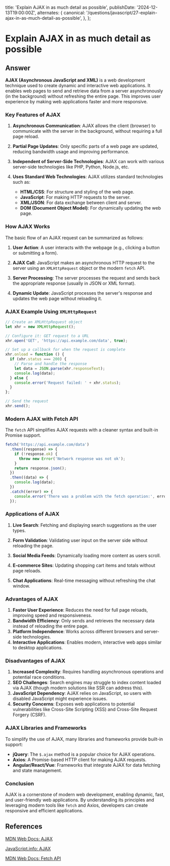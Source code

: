 
  title: 'Explain AJAX in as much detail as possible',
  publishDate: '2024-12-13T19:00:00Z',
  alternates: {
    canonical:
      '/questions/javascript/27-explain-ajax-in-as-much-detail-as-possible',
  },
};

# Explain AJAX in as much detail as possible

## Answer

**AJAX (Asynchronous JavaScript and XML)** is a web development technique used to create dynamic and interactive web applications. It enables web pages to send and retrieve data from a server asynchronously (in the background) without refreshing the entire page. This improves user experience by making web applications faster and more responsive.

### **Key Features of AJAX**

1. **Asynchronous Communication**: AJAX allows the client (browser) to communicate with the server in the background, without requiring a full page reload.

2. **Partial Page Updates**: Only specific parts of a web page are updated, reducing bandwidth usage and improving performance.

3. **Independent of Server-Side Technologies**: AJAX can work with various server-side technologies like PHP, Python, Node.js, etc.

4. **Uses Standard Web Technologies**: AJAX utilizes standard technologies such as:
   - **HTML/CSS**: For structure and styling of the web page.
   - **JavaScript**: For making HTTP requests to the server.
   - **XML/JSON**: For data exchange between client and server.
   - **DOM (Document Object Model)**: For dynamically updating the web page.

### **How AJAX Works**

The basic flow of an AJAX request can be summarized as follows:

1. **User Action**: A user interacts with the webpage (e.g., clicking a button or submitting a form).

2. **AJAX Call**: JavaScript makes an asynchronous HTTP request to the server using an `XMLHttpRequest` object or the modern `fetch` API.

3. **Server Processing**: The server processes the request and sends back the appropriate response (usually in JSON or XML format).

4. **Dynamic Update**: JavaScript processes the server's response and updates the web page without reloading it.

### **AJAX Example Using `XMLHttpRequest`**

```javascript
// Create an XMLHttpRequest object
let xhr = new XMLHttpRequest();

// Configure it: GET request to a URL
xhr.open('GET', 'https://api.example.com/data', true);

// Set up a callback for when the request is complete
xhr.onload = function () {
  if (xhr.status === 200) {
    // Parse and handle the response
    let data = JSON.parse(xhr.responseText);
    console.log(data);
  } else {
    console.error('Request failed: ' + xhr.status);
  }
};

// Send the request
xhr.send();
```

### **Modern AJAX with Fetch API**

The `fetch` API simplifies AJAX requests with a cleaner syntax and built-in Promise support.

```javascript
fetch('https://api.example.com/data')
  .then((response) => {
    if (!response.ok) {
      throw new Error('Network response was not ok');
    }
    return response.json();
  })
  .then((data) => {
    console.log(data);
  })
  .catch((error) => {
    console.error('There was a problem with the fetch operation:', error);
  });
```

### **Applications of AJAX**

1. **Live Search**: Fetching and displaying search suggestions as the user types.

2. **Form Validation**: Validating user input on the server side without reloading the page.

3. **Social Media Feeds**: Dynamically loading more content as users scroll.

4. **E-commerce Sites**: Updating shopping cart items and totals without page reloads.

5. **Chat Applications**: Real-time messaging without refreshing the chat window.

### **Advantages of AJAX**

1. **Faster User Experience**: Reduces the need for full page reloads, improving speed and responsiveness.
2. **Bandwidth Efficiency**: Only sends and retrieves the necessary data instead of reloading the entire page.
3. **Platform Independence**: Works across different browsers and server-side technologies.
4. **Interactive Applications**: Enables modern, interactive web apps similar to desktop applications.

### **Disadvantages of AJAX**

1. **Increased Complexity**: Requires handling asynchronous operations and potential race conditions.
2. **SEO Challenges**: Search engines may struggle to index content loaded via AJAX (though modern solutions like SSR can address this).
3. **JavaScript Dependency**: AJAX relies on JavaScript, so users with disabled JavaScript might experience issues.
4. **Security Concerns**: Exposes web applications to potential vulnerabilities like Cross-Site Scripting (XSS) and Cross-Site Request Forgery (CSRF).

### **AJAX Libraries and Frameworks**

To simplify the use of AJAX, many libraries and frameworks provide built-in support:

- **jQuery**: The `$.ajax` method is a popular choice for AJAX operations.
- **Axios**: A Promise-based HTTP client for making AJAX requests.
- **Angular/React/Vue**: Frameworks that integrate AJAX for data fetching and state management.

### **Conclusion**

AJAX is a cornerstone of modern web development, enabling dynamic, fast, and user-friendly web applications. By understanding its principles and leveraging modern tools like `fetch` and Axios, developers can create responsive and efficient applications.

## **References**

[MDN Web Docs: AJAX](https://developer.mozilla.org/en-US/docs/Web/Guide/AJAX)

[JavaScript.info: AJAX](https://javascript.info/xmlhttprequest)

[MDN Web Docs: Fetch API](https://developer.mozilla.org/en-US/docs/Web/API/Fetch_API)

<GithubEdit link='/questions/javascript/27-explain-ajax-in-as-much-detail-as-possible/page.mdx' />
